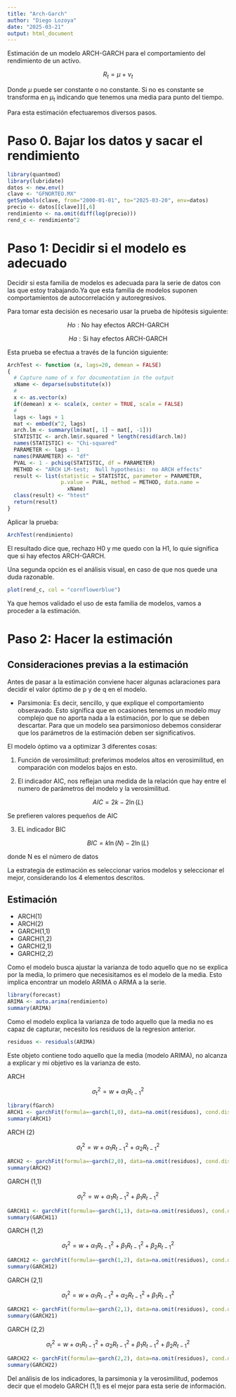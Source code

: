 ```yaml
---
title: "Arch-Garch"
author: "Diego Lozoya"
date: "2025-03-21"
output: html_document
---
```


Estimación de un modelo ARCH-GARCH para el comportamiento del rendimiento de un activo.

$$R_t=\mu+\nu_t$$ 

Donde $\mu$ puede ser constante o no constante. Si no es constante se transforma en $\mu_t$ indicando que tenemos una media para punto del tiempo.

Para esta estimación efectuaremos diversos pasos.

# Paso 0. Bajar los datos y sacar el rendimiento

```r
library(quantmod)
library(lubridate)
datos <- new.env()
clave <- "GFNORTEO.MX"
getSymbols(clave, from="2000-01-01", to="2025-03-20", env=datos)
precio <- datos[[clave]][,6]
rendimiento <- na.omit(diff(log(precio)))
rend_c <- rendimiento^2
```

# Paso 1: Decidir si el modelo es adecuado

Decidir si esta familia de modelos es adecuada para la serie de datos con las que estoy trabajando.Ya que esta familia de modelos suponen comportamientos de autocorrelación y autoregresivos.

Para tomar esta decisión es necesario usar la prueba de hipótesis siguiente:

$$Ho:\text{No hay efectos ARCH-GARCH}$$

$$Ha:\text{Si hay efectos ARCH-GARCH}$$ 

Esta prueba se efectua a través de la función siguiente:

```r
ArchTest <- function (x, lags=20, demean = FALSE) 
{
  # Capture name of x for documentation in the output  
  xName <- deparse(substitute(x))
  # 
  x <- as.vector(x)
  if(demean) x <- scale(x, center = TRUE, scale = FALSE)
  #  
  lags <- lags + 1
  mat <- embed(x^2, lags)
  arch.lm <- summary(lm(mat[, 1] ~ mat[, -1]))
  STATISTIC <- arch.lm$r.squared * length(resid(arch.lm))
  names(STATISTIC) <- "Chi-squared"
  PARAMETER <- lags - 1
  names(PARAMETER) <- "df"
  PVAL <- 1 - pchisq(STATISTIC, df = PARAMETER)
  METHOD <- "ARCH LM-test;  Null hypothesis:  no ARCH effects"
  result <- list(statistic = STATISTIC, parameter = PARAMETER, 
                 p.value = PVAL, method = METHOD, data.name =
                   xName)
  class(result) <- "htest"
  return(result)
}
```

Aplicar la prueba:

```r
ArchTest(rendimiento)
```

El resultado dice que, rechazo H0 y me quedo con la H1, lo quie significa que si hay efectos ARCH-GARCH.

Una segunda opción es el análisis visual, en caso de que nos quede una duda razonable.

```r
plot(rend_c, col = "cornflowerblue")
```

Ya que hemos validado el uso de esta familia de modelos, vamos a proceder a la estimación.

# Paso 2: Hacer la estimación

## Consideraciones previas a la estimación

Antes de pasar a la estimación conviene hacer algunas aclaraciones para decidir el valor óptimo de p y de q en el modelo.

- Parsimonia: Es decir, sencillo, y que explique el comportamiento obseravado. Esto significa que en ocasiones tenemos un modelo muy complejo que no aporta nada a la estimación, por lo que se deben descartar. Para que un modelo sea parsimonioso debemos considerar que los parámetros de la estimación deben ser significativos.

El modelo óptimo va a optimizar 3 diferentes cosas:

1. Función de verosimilitud: preferimos modelos altos en verosimilitud, en comparación con modelos bajos en esto.

2. El indicador AIC, nos reflejan una medida de la relación que hay entre el numero de parámetros del modelo y la verosimilitud.

$$AIC=2k-2\ln(L)$$

  Se prefieren valores pequeños de AIC
  
3. EL indicador BIC

$$BIC = k\ln(N) - 2\ln(L)$$

  donde N es el número de datos

La estrategia de estimación es seleccionar varios modelos y seleccionar el mejor, considerando los 4 elementos descritos.

## Estimación

- ARCH(1)
- ARCH(2)
- GARCH(1,1)
- GARCH(1,2)
- GARCH(2,1)
- GARCH(2,2)

Como el modelo busca ajustar la varianza de todo aquello que no se explica por la media, lo primero que necesisitamos es el modelo de la media. Esto implica encontrar un modelo ARIMA o ARMA a la serie.

```r
library(forecast)
ARIMA <- auto.arima(rendimiento)
summary(ARIMA)
```

Como el modelo explica la varianza de todo aquello que la media no es capaz de capturar, necesito los residuos de la regresion anterior.

```r
residuos <- residuals(ARIMA)
```

Este objeto contiene todo aquello que la media (modelo ARIMA), no alcanza a explicar y mi objetivo es la varianza de esto. 

ARCH

$$\sigma_t^2=w+\alpha_1R_{t-1}^2$$

```r
library(fGarch)
ARCH1 <- garchFit(formula=~garch(1,0), data=na.omit(residuos), cond.dist="norm", trace= FALSE)
summary(ARCH1)
```

ARCH (2)

$$\sigma_t^2=w+\alpha_1R_{t-1}^2+\alpha_2R_{t-1}^2$$

```r
ARCH2 <- garchFit(formula=~garch(2,0), data=na.omit(residuos), cond.dist="norm", trace= FALSE)
summary(ARCH2)
```

GARCH (1,1)

$$\sigma_t^2=w+\alpha_1R_{t-1}^2+\beta_1R_{t-1}^2$$

```r
GARCH11 <- garchFit(formula=~garch(1,1), data=na.omit(residuos), cond.dist="norm", trace= FALSE)
summary(GARCH11)
```

GARCH (1,2)

$$\sigma_t^2=w+\alpha_1R_{t-1}^2+\beta_1R_{t-1}^2+\beta_2R_{t-1}^2$$

```r
GARCH12 <- garchFit(formula=~garch(1,2), data=na.omit(residuos), cond.dist="norm", trace= FALSE)
summary(GARCH12)
```

GARCH (2,1)

$$\sigma_t^2=w+\alpha_1R_{t-1}^2+\alpha_2R_{t-1}^2+\beta_1R_{t-1}^2$$

```r
GARCH21 <- garchFit(formula=~garch(2,1), data=na.omit(residuos), cond.dist="norm", trace= FALSE)
summary(GARCH21)
```

GARCH (2,2)

$$\sigma_t^2=w+\alpha_1R_{t-1}^2+\alpha_2R_{t-1}^2+\beta_1R_{t-1}^2+\beta_2R_{t-1}^2$$

```r
GARCH22 <- garchFit(formula=~garch(2,2), data=na.omit(residuos), cond.dist="norm", trace= FALSE)
summary(GARCH22)
```

Del análisis de los indicadores, la parsimonia y la verosimilitud, podemos decir que el modelo GARCH (1,1) es el mejor para esta serie de información.



